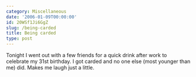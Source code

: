 ```yaml
---
category: Miscellaneous
date: '2006-01-09T00:00:00'
id: 20WSf1Ji6GgZ
slug: /being-carded
title: Being carded
type: post
---
```


Tonight I went out with a few friends for a quick drink after work
to celebrate my 31st birthday. I got carded and no one else (most
younger than me) did. Makes me laugh just a little.